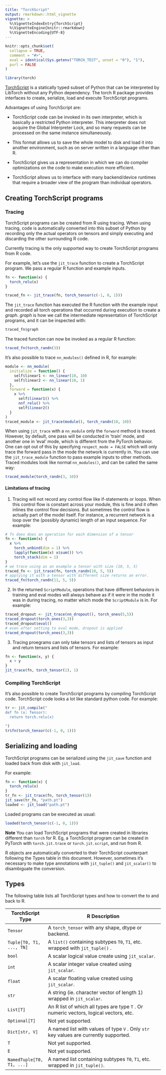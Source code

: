 ```yaml
---
title: "TorchScript"
output: rmarkdown::html_vignette
vignette: >
  %\VignetteIndexEntry{TorchScript}
  %\VignetteEngine{knitr::rmarkdown}
  %\VignetteEncoding{UTF-8}
---
```


```r
knitr::opts_chunk$set(
  collapse = TRUE,
  comment = "#>",
  eval = identical(Sys.getenv("TORCH_TEST", unset = "0"), "1"),
  purl = FALSE
)
```

```r
library(torch)
```

[TorchScript](https://docs.pytorch.org/docs/stable/jit_language_reference.html#language-reference) is a statically typed subset of Python that can be interpreted by LibTorch without any Python dependency. 
The torch R package provides interfaces to create, serialize, load and execute TorchScript programs.

Advantages of using TorchScript are:

- TorchScript code can be invoked in its own interpreter, which is basically a restricted Python interpreter. This interpreter does not acquire the Global Interpreter Lock, and so many requests can be processed on the same instance simultaneously.

- This format allows us to save the whole model to disk and load it into another environment, such as on server written in a language other than R.

- TorchScript gives us a representation in which we can do compiler optimizations on the code to make execution more efficient.

- TorchScript allows us to interface with many backend/device runtimes that require a broader view of the program than individual operators.

## Creating TorchScript programs

### Tracing

TorchScript programs can be created from R using tracing. When using tracing, code is automatically converted into this subset of Python by recording only the actual operators on tensors and simply executing and discarding the other surrounding R code.

Currently tracing is the only supported way to create TorchScript programs from
R code. 

For example, let's use the `jit_trace` function to create a TorchScript program.
We pass a regular R function and example inputs.

```r
fn <- function(x) {
  torch_relu(x)
}

traced_fn <- jit_trace(fn, torch_tensor(c(-1, 0, 1)))
```

The `jit_trace` function has executed the R function with the example input and recorded
all torch operations that occurred during execution to create a *graph*. *graph* is
how we call the intermediate representation of TorchScript programs, and it can be inspected with:

```r
traced_fn$graph
```
The traced function can now be invoked as a regular R function:

```r
traced_fn(torch_randn(3))
```

It's also possible to trace `nn_modules()` defined in R, for example:

```r
module <- nn_module(
  initialize = function() {
    self$linear1 <- nn_linear(10, 10)
    self$linear2 <- nn_linear(10, 1)
  },
  forward = function(x) {
    x %>%
      self$linear1() %>%
      nnf_relu() %>%
      self$linear2()
  }
)
traced_module <- jit_trace(module(), torch_randn(10, 10))
```

When using `jit_trace` with a `nn_module` only the `forward` method is traced.
However, by default, one pass will be conducted in 'train' mode, and another
one in 'eval' mode, which is different from the PyTorch behavior.
One can opt out of this by specifying `respect_mode = FALSE` which will only
trace the forward pass in the mode the network is currently in.
You can use the `jit_trace_module` function to pass example inputs to other methods.
Traced modules look like normal `nn_modules()`, and can be called the same way:

```r
traced_module(torch_randn(3, 10))
```

#### Limitations of tracing

1. Tracing will not record any control flow like if-statements or loops. When this control flow is constant across your module, this is fine and it often inlines the control flow decisions. But sometimes the control flow is actually part of the model itself. For instance, a recurrent network is a loop over the (possibly dynamic) length of an input sequence. For example:

```r
# fn does does an operation for each dimension of a tensor
fn <- function(x) {
  x %>% 
    torch_unbind(dim = 1) %>%
    lapply(function(x) x$sum()) %>%
    torch_stack(dim = 1)
}
# we trace using as an example a tensor with size (10, 5, 5)
traced_fn <- jit_trace(fn, torch_randn(10, 5, 5))
# applying it with a tensor with different size returns an error.
traced_fn(torch_randn(11, 5, 5))
```

2. In the returned `ScriptModule`, operations that have different behaviors in training and eval modes will always behave as if it were in the mode it was in during tracing, no matter which mode the `ScriptModule` is in. For example:

```r
traced_dropout <- jit_trace(nn_dropout(), torch_ones(5,5))
traced_dropout(torch_ones(3,3))
traced_dropout$eval()
# even after setting to eval mode, dropout is applied
traced_dropout(torch_ones(3,3))
```

3. Tracing proegrams can only take tensors and lists of tensors as input and return
tensors and lists of tensors. For example:

```r
fn <- function(x, y) {
  x + y
}
jit_trace(fn, torch_tensor(1), 1)
```

### Compiling TorchScript

It's also possible to create TorchScript programs by compiling TorchScript code.
TorchScript code looks a lot like standard python code. For example:

```r
tr <- jit_compile("
def fn (x: Tensor):
  return torch.relu(x)

")
tr$fn(torch_tensor(c(-1, 0, 1)))
```

## Serializing and loading

TorchScript programs can be serialized using the `jit_save` function and loaded back
from disk with `jit_load`. 

For example:

```r
fn <- function(x) {
  torch_relu(x)
}
tr_fn <- jit_trace(fn, torch_tensor(1))
jit_save(tr_fn, "path.pt")
loaded <- jit_load("path.pt")
```

Loaded programs can be executed as usual:

```r
loaded(torch_tensor(c(-1, 0, 1)))
```

**Note** You can load TorchScript programs that were created in libraries different than
`torch` for R. Eg, a TorchScript program can be created in PyTorch with `torch.jit.trace` or `torch.jit.script`, and run from R.

R objects are automatically converted to their TorchScript counterpart following the Types table in this document. However, sometimes it's necessary to make type annotations with `jit_tuple()` and `jit_scalar()` to disambiguate the conversion.

## Types

The following table lists all TorchScript types and how to convert the to and back to R.

+---------------------------+---------------------------------------------------------------------------------------+
| TorchScript Type          | R Description                                                                         |
+===========================+=======================================================================================+
| `Tensor`                  | A `torch_tensor` with any shape, dtype or backend.                                    |
+---------------------------+---------------------------------------------------------------------------------------+
| `Tuple[T0, T1, ..., TN]`  | A `list()` containing subtypes `T0`, `T1`, etc. wrapped with `jit_tuple()` .          |
+---------------------------+---------------------------------------------------------------------------------------+
| `bool`                    | A scalar logical value create using `jit_scalar`.                                     |
+---------------------------+---------------------------------------------------------------------------------------+
| `int`                     | A scalar integer value created using `jit_scalar`.                                    |
+---------------------------+---------------------------------------------------------------------------------------+
| `float`                   | A scalar floating value created using `jit_scalar`.                                   |
+---------------------------+---------------------------------------------------------------------------------------+
| `str`                     | A string (ie. character vector of length 1) wrapped in `jit_scalar`.                  |
+---------------------------+---------------------------------------------------------------------------------------+
| `List[T]`                 | An R list of which all types are type `T` . Or numeric vectors, logical vectors, etc. |
+---------------------------+---------------------------------------------------------------------------------------+
| `Optional[T]`             | Not yet supported.                                                                    |
+---------------------------+---------------------------------------------------------------------------------------+
| `Dict[str, V]`            | A named list with values of type `V` . Only `str` key values are currently supported. |
+---------------------------+---------------------------------------------------------------------------------------+
| `T`                       | Not yet supported.                                                                    |
+---------------------------+---------------------------------------------------------------------------------------+
| `E`                       | Not yet supported.                                                                    |
+---------------------------+---------------------------------------------------------------------------------------+
| `NamedTuple[T0, T1, ...]` | A named list containing subtypes `T0`, `T1`, etc. wrapped in `jit_tuple()`.           |
+---------------------------+---------------------------------------------------------------------------------------+
